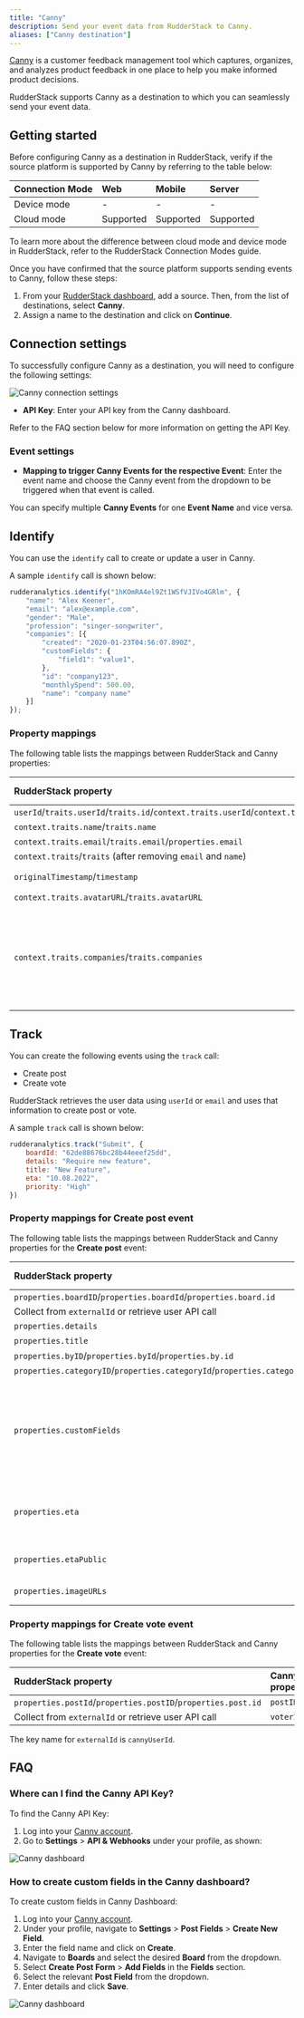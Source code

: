 ```yaml
---
title: "Canny"
description: Send your event data from RudderStack to Canny.
aliases: ["Canny destination"]
---
```


[Canny](https://canny.io/) is a customer feedback management tool which captures, organizes, and analyzes product feedback in one place to help you make informed product decisions.

RudderStack supports Canny as a destination to which you can seamlessly send your event data.

## Getting started

Before configuring Canny as a destination in RudderStack, verify if the source platform is supported by Canny by referring to the table below:

| Connection Mode | Web | Mobile | Server |
| :--- | :--- | :--- | :--- |
| Device mode | - | - | - |
| Cloud mode |Supported  | Supported | Supported |

<div class="infoBlock">
To learn more about the difference between cloud mode and device mode in RudderStack, refer to the <Link to="/destinations/rudderstack-connection-modes/">RudderStack Connection Modes</Link> guide.
</div>

Once you have confirmed that the source platform supports sending events to Canny, follow these steps:

1. From your [RudderStack dashboard](https://app.rudderstack.com/), add a source. Then, from the list of destinations, select **Canny**.
2. Assign a name to the destination and click on **Continue**.

## Connection settings

To successfully configure Canny as a destination, you will need to configure the following settings:

<img src="../../assets/event-stream-destinations/canny-connection-settings.png" alt="Canny connection settings"/>

- **API Key**: Enter your API key from the Canny dashboard.

<div class="infoBlock">
Refer to the <Link to="#faq">FAQ</Link> section below for more information on getting the API Key.
</div>

### Event settings

- **Mapping to trigger Canny Events for the respective Event**: Enter the event name and choose the Canny event from the dropdown to be triggered when that event is called.

<div class="successBlock">
You can specify multiple <strong>Canny Events</strong> for one <strong>Event Name</strong> and vice versa.
</div>

## Identify

You can use the <Link to="/event-spec/standard-events/identify/">`identify`</Link> call to <Link to="https://developers.canny.io/api-reference#create_or_update_user">create or update a user</Link> in Canny.

A sample `identify` call is shown below:

```javascript
rudderanalytics.identify("1hKOmRA4el9Zt1WSfVJIVo4GRlm", {
    "name": "Alex Keener",
    "email": "alex@example.com",
    "gender": "Male",
    "profession": "singer-songwriter",
    "companies": [{
        "created": "2020-01-23T04:56:07.890Z",
        "customFields": {
            "field1": "value1",
        },
        "id": "company123",
        "monthlySpend": 500.00,
        "name": "company name"
    }]
});
```

### Property mappings

The following table lists the mappings between RudderStack and Canny properties:

| RudderStack property | Canny property | Presence | Data type | 
|:---------------------|:-------------|:--------------|:--------------|
| `userId`/`traits.userId`/`traits.id`/`context.traits.userId`/`context.traits.id` | `userId` | Required | String |
| `context.traits.name`/`traits.name` | `name` |Required | String |
| `context.traits.email`/`traits.email`/`properties.email` | `email` | Optional | String |
| `context.traits`/`traits` (after removing `email` and `name`) | `customFields` |Optional | Object |
| `originalTimestamp`/`timestamp` | `created` | Optional | ISO 8601 Timestamp |
| `context.traits.avatarURL`/`traits.avatarURL` | `avatarURL` | Optional | String |
| `context.traits.companies`/`traits.companies` | `companies` | Optional | Array of object (in company objects `id` and `name` are the only required fields) |

## Track

You can create the following events using the <Link to="/event-spec/standard-events/track/">`track`</Link> call:

- <Link to="https://developers.canny.io/api-reference#create_post">Create post</Link>
- <Link to="https://developers.canny.io/api-reference#create_vote">Create vote</Link>

RudderStack <Link to="https://developers.canny.io/api-reference#retrieve_user">retrieves the user</Link> data using `userId` or `email` and uses that information to create post or vote.

A sample `track` call is shown below:

```javascript
rudderanalytics.track("Submit", {
    boardId: "62de88676bc28b44eeef25dd",
    details: "Require new feature",
    title: "New Feature",
    eta: "10.08.2022",
    priority: "High"
})
```

### Property mappings for Create post event 

The following table lists the mappings between RudderStack and Canny properties for the **Create post** event:

| RudderStack property | Canny property | Presence | Data type | Notes |
|:---------------------|:-------------|:--------------|:--------------|:--------------|
| `properties.boardID`/`properties.boardId`/`properties.board.id` | `boardID` | Required | String | -|
| Collect from `externalId` or <Link to="https://developers.canny.io/api-reference#retrieve_user">retrieve user</Link> API call| `authorID` | Required | String |-|
| `properties.details` | `details` | Required | String |-|
| `properties.title` | `title` | Required | String |-|
| `properties.byID`/`properties.byId`/`properties.by.id` | `byID` | Optional | String |-|
| `properties.categoryID`/`properties.categoryId`/`properties.category.id` | `categoryID` |Optional | String |-|
| `properties.customFields` | `customFields` | Optional | Object | Ensure that you <Link to="#how-to-create-custom-fields-in-canny-dashboard">create the custom fields in Canny dashboard</Link> to send the event successfully.|
| `properties.eta` | `eta` | Required if `etaPublic` is present. | String | Should be in the MM/YYYY format.  |
| `properties.etaPublic` | `etaPublic` | Required if `eta` is present.  | Boolean | - |
| `properties.imageURLs` | `imageURLs` | Optional | Array of strings | -|

### Property mappings for Create vote event 

The following table lists the mappings between RudderStack and Canny properties for the **Create vote** event:

| RudderStack property | Canny property | Presence | Data type | 
|:---------------------|:-------------|:--------------|:--------------|
| `properties.postId`/`properties.postID`/`properties.post.id` | `postID` | Required | String |
| Collect from `externalId` or <Link to="https://developers.canny.io/api-reference#retrieve_user">retrieve user</Link> API call | `voterID` | Required | String |

<div class="infoBlock">
The key name for <code class="inline-code">externalId</code> is <code class="inline-code">cannyUserId</code>.
</div>

## FAQ

### Where can I find the Canny API Key?

To find the Canny API Key:

1. Log into your [Canny account](https://canny.io/login).
2. Go to **Settings** > **API & Webhooks** under your profile, as shown: 

<img src="../../assets/event-stream-destinations/canny-api-key.png" alt="Canny dashboard"/>

### How to create custom fields in the Canny dashboard?

To create custom fields in Canny Dashboard:

1. Log into your [Canny account](https://canny.io/login).
2. Under your profile, navigate to **Settings** > **Post Fields** > **Create New Field**.
3. Enter the field name and click on **Create**.
4. Navigate to **Boards** and select the desired **Board** from the dropdown.
5. Select **Create Post Form** > **Add Fields** in the **Fields** section.
6. Select the relevant **Post Field** from the dropdown.
7. Enter details and click **Save**.

<img src="../../assets/event-stream-destinations/canny-new-field.png" alt="Canny dashboard"/>
